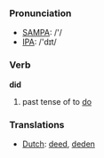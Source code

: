 === Pronunciation ===
*[[w:SAMPA|SAMPA]]: /'/
*[[w:IPA|IPA]]: /'dɪt/

=== Verb ===

'''did'''

# past tense of to [[do]]

=== Translations ===
*[[Dutch]]: [[deed]], [[deden]]